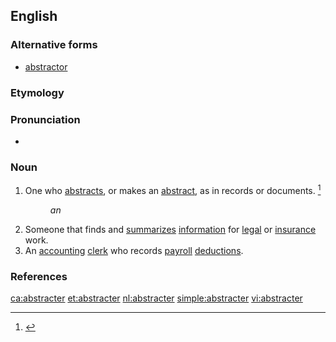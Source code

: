 ==English==

===Alternative forms===
* [[abstractor]]

===Etymology===
{{suffix|abstract|er|lang=en}}

===Pronunciation===
* {{a|US}} {{IPA|/æbˈstɹkæ.tɚ/|lang=en}}

===Noun===
{{en-noun}}

# One who [[abstract]]s, or makes an [[abstract]], as in records or documents. {{defdate|First attested in the late 17<sup>th</sup> century.}}<ref name=SOED>{{R:SOED5|page=10}}</ref>
#: ''an {{w|abstractor of title}}''
# Someone that finds and [[summarize]]s [[information]] for [[legal]] or [[insurance]] work.
# An [[accounting]] [[clerk]] who records [[payroll]] [[deduction]]s.

===References===
<references/>

[[ca:abstracter]]
[[et:abstracter]]
[[nl:abstracter]]
[[simple:abstracter]]
[[vi:abstracter]]